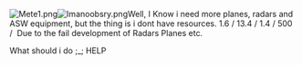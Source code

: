 [[File:Mete1.png|thumb]][[File:Imanoobsry.png|thumb]]Well, I Know i need more planes, radars and ASW equipment, but the thing is i dont have resources. 1.6 / 13.4 / 1.4 / 500 /  Due to the fail development of Radars Planes etc.

What should i do ;_; HELP<ac_metadata title="Is my fleet ok ;_; (No resources ;_; )"> </ac_metadata>